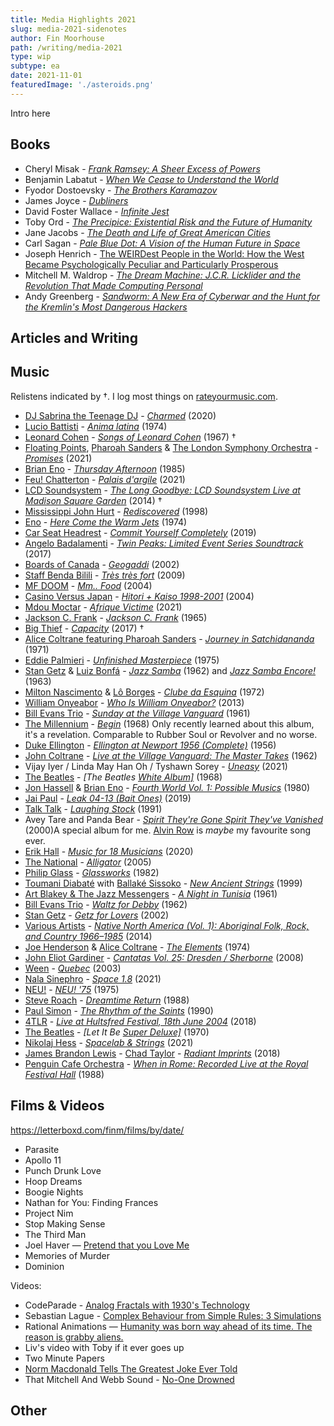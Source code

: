 ```yaml
---
title: Media Highlights 2021
slug: media-2021-sidenotes
author: Fin Moorhouse
path: /writing/media-2021
type: wip
subtype: ea
date: 2021-11-01
featuredImage: './asteroids.png'
---
```


Intro here





## Books

- Cheryl Misak - [*Frank Ramsey: A Sheer Excess of Powers*](https://www.goodreads.com/book/show/52950063-frank-ramsey)
- Benjamin Labatut - *[When We Cease to Understand the World](https://www.goodreads.com/book/show/53972214-when-we-cease-to-understand-the-world)*
- Fyodor Dostoevsky - [*The Brothers Karamazov*](https://www.goodreads.com/book/show/4935.The_Brothers_Karamazov)
- James Joyce - [*Dubliners*](https://www.goodreads.com/book/show/11012.Dubliners)
- David Foster Wallace - [*Infinite Jest*](https://www.goodreads.com/book/show/6759.Infinite_Jest)
- Toby Ord - [*The Precipice: Existential Risk and the Future of Humanity*](https://www.goodreads.com/book/show/50485582-the-precipice)
- Jane Jacobs - [*The Death and Life of Great American Cities*](https://www.goodreads.com/book/show/30833.The_Death_and_Life_of_Great_American_Cities)
- Carl Sagan - [*Pale Blue Dot: A Vision of the Human Future in Space*](https://www.goodreads.com/book/show/61663.Pale_Blue_Dot)
- Joseph Henrich - [The WEIRDest People in the World: How the West Became Psychologically Peculiar and Particularly Prosperous](https://www.goodreads.com/book/show/51710349-the-weirdest-people-in-the-world)
- Mitchell M. Waldrop - [*The Dream Machine: J.C.R. Licklider and the Revolution That Made Computing Personal*](https://www.goodreads.com/book/show/722412.The_Dream_Machine)
- Andy Greenberg - [*Sandworm: A New Era of Cyberwar and the Hunt for the Kremlin's Most Dangerous Hackers*](https://www.goodreads.com/book/show/41436213-sandworm)

## Articles and Writing

## Music

Relistens indicated by †. I log most things on [rateyourmusic.com](https://rateyourmusic.com/~finm).

- [DJ Sabrina the Teenage DJ](https://rateyourmusic.com/artist/dj-sabrina-the-teenage-dj) - *[Charmed](https://rateyourmusic.com/release/album/dj-sabrina-the-teenage-dj/charmed/)* (2020)
- [Lucio Battisti](https://rateyourmusic.com/artist/lucio_battisti) - *[Anima latina](https://rateyourmusic.com/release/album/lucio-battisti/anima-latina/)* (1974)
- [Leonard Cohen](https://rateyourmusic.com/artist/leonard-cohen) - *[Songs of Leonard Cohen](https://rateyourmusic.com/release/album/leonard-cohen/songs-of-leonard-cohen/)* (1967) †
- [Floating Points](https://rateyourmusic.com/artist/floating-points), [Pharoah Sanders](https://rateyourmusic.com/artist/pharoah_sanders) & [The London Symphony Orchestra](https://rateyourmusic.com/artist/london-symphony-orchestra) - *[Promises](https://rateyourmusic.com/release/album/floating-points-pharoah-sanders-and-the-london-symphony-orchestra/promises/)* (2021)
- [Brian Eno](https://rateyourmusic.com/artist/brian-eno) - *[Thursday Afternoon](https://rateyourmusic.com/release/album/brian-eno/thursday-afternoon/)* (1985)
- [Feu! Chatterton](https://rateyourmusic.com/artist/feu-chatterton) - *[Palais d'argile](https://rateyourmusic.com/release/album/feu-chatterton/palais-dargile/)* (2021)
- [LCD Soundsystem](https://rateyourmusic.com/artist/lcd-soundsystem) - *[The Long Goodbye: LCD Soundsystem Live at Madison Square Garden](https://rateyourmusic.com/release/album/lcd-soundsystem/the-long-goodbye-lcd-soundsystem-live-at-madison-square-garden/)* (2014) †
- [Mississippi John Hurt](https://rateyourmusic.com/artist/mississippi-john-hurt) - *[Rediscovered](https://rateyourmusic.com/release/comp/mississippi-john-hurt/rediscovered/)*  (1998)
- [Eno](https://rateyourmusic.com/artist/brian-eno) - *[Here Come the Warm Jets](https://rateyourmusic.com/release/album/eno/here-come-the-warm-jets/)* (1974)
- [Car Seat Headrest](https://rateyourmusic.com/artist/car-seat-headrest) - *[Commit Yourself Completely](https://rateyourmusic.com/release/album/car-seat-headrest/commit-yourself-completely/)* (2019)
- [Angelo Badalamenti](https://rateyourmusic.com/artist/angelo-badalamenti) - *[Twin Peaks: Limited Event Series Soundtrack](https://rateyourmusic.com/release/album/angelo-badalamenti/twin-peaks-limited-event-series-soundtrack/)* (2017)
- [Boards of Canada](https://rateyourmusic.com/artist/boards-of-canada) - *[Geogaddi](https://rateyourmusic.com/release/album/boards-of-canada/geogaddi/)* (2002)
- [Staff Benda Bilili](https://rateyourmusic.com/artist/staff_benda_bilili) - *[Très très fort](https://rateyourmusic.com/release/album/staff_benda_bilili/tres_tres_fort/)* (2009)
- [MF DOOM](https://rateyourmusic.com/artist/mf-doom) - *[Mm.. Food](https://rateyourmusic.com/release/album/mf-doom/mm-food/)* (2004)
- [Casino Versus Japan](https://rateyourmusic.com/artist/casino-versus-japan) - *[Hitori + Kaiso 1998-2001](https://rateyourmusic.com/release/album/casino-versus-japan/hitori-kaiso-1998-2001/)* (2004)
- [Mdou Moctar](https://rateyourmusic.com/artist/mdou-moctar) - *[Afrique Victime](https://rateyourmusic.com/release/album/mdou-moctar/afrique-victime/)* (2021)
- [Jackson C. Frank](https://rateyourmusic.com/artist/jackson_c__frank) - *[Jackson C. Frank](https://rateyourmusic.com/release/album/jackson-c-frank/jackson-c-frank/)* (1965)
- [Big Thief](https://rateyourmusic.com/artist/big-thief) - *[Capacity](https://rateyourmusic.com/release/album/big-thief/capacity/)*  (2017) †
- [Alice Coltrane featuring Pharoah Sanders](https://rateyourmusic.com/artist/alice-coltrane) - *[Journey in Satchidananda](https://rateyourmusic.com/release/album/alice-coltrane-featuring-pharoah-sanders/journey-in-satchidananda/)* (1971)
- [Eddie Palmieri](https://rateyourmusic.com/artist/eddie-palmieri) - *[Unfinished Masterpiece](https://rateyourmusic.com/release/album/eddie-palmieri/unfinished-masterpiece/)* (1975)
- [Stan Getz](https://rateyourmusic.com/artist/stan-getz) & [Luiz Bonfá](https://rateyourmusic.com/artist/luiz_bonfa) - *[Jazz Samba](https://rateyourmusic.com/release/album/stan-getz-charlie-byrd/jazz-samba/)*   (1962) and *[Jazz Samba Encore!](https://rateyourmusic.com/release/album/stan-getz-luiz-bonfa/jazz-samba-encore/)* (1963)
- [Milton Nascimento](https://rateyourmusic.com/artist/milton-nascimento) & [Lô Borges](https://rateyourmusic.com/artist/lo-borges) - *[Clube da Esquina](https://rateyourmusic.com/release/album/milton-nascimento-lo-borges/clube-da-esquina/)* (1972)
- [William Onyeabor](https://rateyourmusic.com/artist/william-onyeabor) - *[Who Is William Onyeabor?](https://rateyourmusic.com/release/comp/william-onyeabor/who-is-william-onyeabor/)* (2013)
- [Bill Evans Trio](https://rateyourmusic.com/artist/bill-evans) - *[Sunday at the Village Vanguard](https://rateyourmusic.com/release/album/bill-evans-trio/sunday-at-the-village-vanguard/)* (1961)
- [The Millennium](https://rateyourmusic.com/artist/the-millennium) - *[Begin](https://rateyourmusic.com/release/album/the-millennium/begin/)* (1968) <Sidenote label='begin'>Only recently learned about this album, it's a revelation. Comparable to Rubber Soul or Revolver and no worse.</Sidenote>
- [Duke Ellington](https://rateyourmusic.com/artist/duke-ellington) - *[Ellington at Newport 1956 (Complete)](https://rateyourmusic.com/release/album/duke-ellington/ellington-at-newport-1956-complete-2/)* (1956)
- [John Coltrane](https://rateyourmusic.com/artist/john-coltrane) - *[Live at the Village Vanguard: The Master Takes](https://rateyourmusic.com/release/comp/john_coltrane/live_at_the_village_vanguard__the_master_takes/)* (1962)
- Vijay Iyer /  Linda May Han Oh / Tyshawn Sorey - *[Uneasy](https://rateyourmusic.com/release/album/vijay-iyer-linda-may-han-oh-tyshawn-sorey/uneasy/)* (2021)
- [The Beatles](https://rateyourmusic.com/artist/the-beatles) - *[The Beatles [White Album\]](https://rateyourmusic.com/release/album/the-beatles/the-beatles-white-album/)* (1968)
- [Jon Hassell](https://rateyourmusic.com/artist/jon-hassell) & [Brian Eno](https://rateyourmusic.com/artist/brian-eno) - *[Fourth World Vol. 1: Possible Musics](https://rateyourmusic.com/release/album/jon-hassell-brian-eno/fourth-world-vol-1-possible-musics/)* (1980)
- [Jai Paul](https://rateyourmusic.com/artist/jai-paul) - *[Leak 04-13 (Bait Ones)](https://rateyourmusic.com/release/album/jai-paul/leak-04-13-bait-ones/)* (2019)
- [Talk Talk](https://rateyourmusic.com/artist/talk-talk) - *[Laughing Stock](https://rateyourmusic.com/release/album/talk-talk/laughing-stock/)* (1991)
- Avey Tare and Panda Bear - *[Spirit They're Gone Spirit They've Vanished](https://rateyourmusic.com/release/album/avey-tare-and-panda-bear/spirit-theyre-gone-spirit-theyve-vanished-3/)* (2000)<Sidenote label='spirit'>A special album for me. [Alvin Row](https://www.youtube.com/watch?v=XTRGYz17E5U) is *maybe* my favourite song ever.</Sidenote>
- [Erik Hall](https://rateyourmusic.com/artist/erik-hall) - *[Music for 18 Musicians](https://rateyourmusic.com/release/album/erik-hall/music-for-18-musicians/)* (2020)
- [The National](https://rateyourmusic.com/artist/the-national) - *[Alligator](https://rateyourmusic.com/release/album/the-national/alligator/)* (2005)
- [Philip Glass](https://rateyourmusic.com/artist/philip-glass) - *[Glassworks](https://rateyourmusic.com/release/album/philip-glass/glassworks/)* (1982)
- [Toumani Diabaté](https://rateyourmusic.com/artist/toumani-diabate) with [Ballaké Sissoko](https://rateyourmusic.com/artist/ballake-sissoko) - *[New Ancient Strings](https://rateyourmusic.com/release/album/toumani-diabate-with-ballake-sissoko/new-ancient-strings/)* (1999)
- [Art Blakey & The Jazz Messengers](https://rateyourmusic.com/artist/art-blakey) - *[A Night in Tunisia](https://rateyourmusic.com/release/album/art_blakey_and_the_jazz_messengers/a_night_in_tunisia_f9/)* (1961)
- [Bill Evans Trio](https://rateyourmusic.com/artist/bill-evans) - *[Waltz for Debby](https://rateyourmusic.com/release/album/bill-evans-trio/waltz-for-debby/)* (1962)
- [Stan Getz](https://rateyourmusic.com/artist/stan-getz) - *[Getz for Lovers](https://rateyourmusic.com/release/comp/stan-getz/getz-for-lovers/)* (2002)
- [Various Artists](https://rateyourmusic.com/artist/various-artists) - *[Native North America (Vol. 1): Aboriginal Folk, Rock, and Country 1966–1985](https://rateyourmusic.com/release/comp/various-artists/native-north-america-vol-1-aboriginal-folk-rock-and-country-1966–1985/)* (2014)
- [Joe Henderson](https://rateyourmusic.com/artist/joe-henderson) & [Alice Coltrane](https://rateyourmusic.com/artist/alice-coltrane) - *[The Elements](https://rateyourmusic.com/release/album/joe-henderson-alice-coltrane/the-elements/)* (1974)
- [John Eliot Gardiner](https://rateyourmusic.com/artist/john_eliot_gardiner) - *[Cantatas Vol. 25: Dresden / Sherborne](https://rateyourmusic.com/release/album/john-eliot-gardiner/cantatas-vol-25-dresden-sherborne/)* (2008)
- [Ween](https://rateyourmusic.com/artist/ween) - *[Quebec](https://rateyourmusic.com/release/album/ween/quebec/)* (2003)
- [Nala Sinephro](https://rateyourmusic.com/artist/nala-sinephro) - *[Space 1.8](https://rateyourmusic.com/release/album/nala-sinephro/space-1_8/)* (2021)
- [NEU!](https://rateyourmusic.com/artist/neu) - *[NEU! '75](https://rateyourmusic.com/release/album/neu/neu-75/)* (1975)
- [Steve Roach](https://rateyourmusic.com/artist/steve_roach) - *[Dreamtime Return](https://rateyourmusic.com/release/album/steve-roach/dreamtime-return/)* (1988)
- [Paul Simon](https://rateyourmusic.com/artist/paul-simon) - *[The Rhythm of the Saints](https://rateyourmusic.com/release/album/paul-simon/the-rhythm-of-the-saints/)* (1990)
- [4TLR](https://rateyourmusic.com/artist/four-tet) - *[Live at Hultsfred Festival, 18th June 2004](https://rateyourmusic.com/release/album/4tlr/live-at-hultsfred-festival-18th-june-2004/)* (2018)
- [The Beatles](https://rateyourmusic.com/artist/the-beatles) - *[Let It Be [Super Deluxe\]](https://rateyourmusic.com/release/album/the-beatles/let-it-be-87/)* (1970)
- [Nikolaj Hess](https://rateyourmusic.com/artist/nikolaj-hess) - *[Spacelab & Strings](https://rateyourmusic.com/release/album/nikolaj-hess/spacelab-and-strings/)* (2021)
- [James Brandon Lewis](https://rateyourmusic.com/artist/james_brandon_lewis) - [Chad Taylor](https://rateyourmusic.com/artist/chad-taylor) - *[Radiant Imprints](https://rateyourmusic.com/release/album/james-brandon-lewis-chad-taylor/radiant-imprints/)* (2018)
- [Penguin Cafe Orchestra](https://rateyourmusic.com/artist/penguin-cafe-orchestra) - *[When in Rome: Recorded Live at the Royal Festival Hall](https://rateyourmusic.com/release/album/penguin-cafe-orchestra/when-in-rome-recorded-live-at-the-royal-festival-hall/)* (1988)

## Films & Videos

https://letterboxd.com/finm/films/by/date/

- Parasite
- Apollo 11
- Punch Drunk Love
- Hoop Dreams
- Boogie Nights
- Nathan for You: Finding Frances
- Project Nim
- Stop Making Sense
- The Third Man
- Joel Haver — [Pretend that you Love Me](https://youtu.be/enazxSimfm0)
- Memories of Murder
- Dominion

Videos:

- CodeParade - [Analog Fractals with 1930's Technology](https://youtu.be/Pv26QAOcb6Q)
- Sebastian Lague - [Complex Behaviour from Simple Rules: 3 Simulations](https://youtu.be/kzwT3wQWAHE)
- Rational Animations — [Humanity was born way ahead of its time. The reason is grabby aliens.](https://youtu.be/l3whaviTqqg)
- Liv's video with Toby if it ever goes up
- Two Minute Papers
- [Norm Macdonald Tells The Greatest Joke Ever Told](https://youtu.be/1-MJy7w69EU)
- That Mitchell And Webb Sound -  [No-One Drowned](https://youtu.be/fqYyxvM85zU)

## Other

